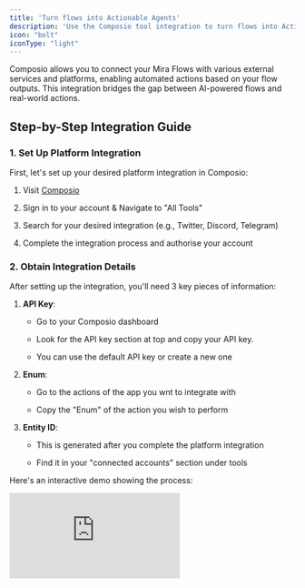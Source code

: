 ```yaml
---
title: 'Turn flows into Actionable Agents'
description: 'Use the Composio tool integration to turn flows into Actionalble Agents'
icon: "bolt"
iconType: "light"
---
```


Composio allows you to connect your Mira Flows with various external services and platforms, enabling automated actions based on your flow outputs. This integration bridges the gap between AI-powered flows and real-world actions.

## Step-by-Step Integration Guide

### 1. Set Up Platform Integration

First, let's set up your desired platform integration in Composio:

1. Visit [Composio](https://composio.dev/)

2. Sign in to your account & Navigate to "All Tools"

3. Search for your desired integration (e.g., Twitter, Discord, Telegram)

4. Complete the integration process and authorise your account

### 2. Obtain Integration Details

After setting up the integration, you'll need 3 key pieces of information:

1. **API Key**:

   * Go to your Composio dashboard

   * Look for the API key section at top and copy your API key.

   * You can use the default API key or create a new one

2. **Enum**:

   * Go to the actions of the app you wnt to integrate with&#x20;

   * Copy the "Enum" of the action you wish to perform

3. **Entity ID**:

   * This is generated after you complete the platform integration

   * Find it in your "connected accounts" section under tools

Here's an interactive demo showing the process:

<Frame>
  <iframe
    src="https://app.supademo.com/embed/cm4vmuwe20ewnvlry0qep5yql?embed_v=2"
    loading="lazy"
    title="Composio Demo"
    allow="clipboard-write"
    frameborder="0"
    webkitallowfullscreen="true"
    mozallowfullscreen="true"
    allowfullscreen
    style={{
width: '100%',
height: '600px',
border: 'none'
}}
  />
</Frame>

### 3. Implement in Code

Now that you have your API key and Entity ID, you can connect your Mira Flow with Composio:

```python
from mira_sdk.mira.client.mira_client import MiraClient
from mira_sdk.mira.flow import Flow
from mira_sdk.mira.integrations.composio import ComposioConfig

# Initialize Mira client
client = MiraClient(config={"API_KEY": "YOUR_MIRA_API_KEY"})

# Load your flow
flow = Flow(source="path/to/your/flow.yaml")

# Configure input
input_dict = {
    "user": "your_username"
}

# Execute flow with Composio integration
response = client.flow.test(
    flow,
    input_dict,
    ComposioConfig(
        COMPOSIO_API_KEY="YOUR_COMPOSIO_API_KEY", #
        ACTION="PLATFORM_ACTION",  # Enum of the action you wisht o perform
        TASK="Action specific task - {content}",
        ENTITY_ID="YOUR_ENTITY_ID"  # 
    )
)
```